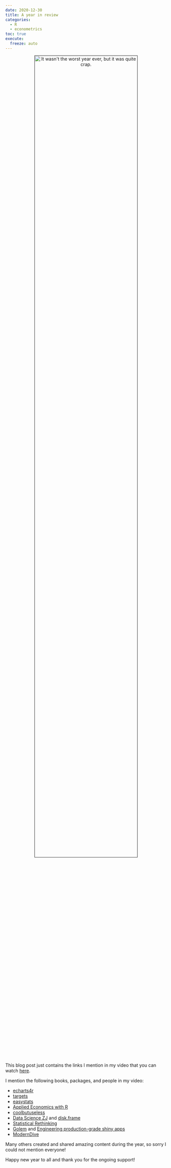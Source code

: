 ```yaml
---
date: 2020-12-30
title: A year in review
categories:
  - R
  - econometrics
toc: true
execute:
  freeze: auto
---
```


<script src="/rmarkdown-libs/header-attrs/header-attrs.js"></script>
<link href="/rmarkdown-libs/anchor-sections/anchor-sections.css" rel="stylesheet" />
<script src="/rmarkdown-libs/anchor-sections/anchor-sections.js"></script>


<div style="text-align:center;">
<p><a href="">
<img src="../assets/img/2020_review.png" title = "It wasn't the worst year ever, but it was quite crap."  width="80%" height="auto"></a></p>
</div>
<script src="https://www.sciencemag.org/news/2018/11/why-536-was-worst-year-be-alive"></script>
<p>This blog post just contains the links I mention in my video that you can watch <a href="https://youtu.be/Z5xNALiILzg">here</a>.</p>
<p>I mention the following books, packages, and people in my video:</p>
<ul>
<li><a href="https://echarts4r.john-coene.com/index.html">echarts4r</a></li>
<li><a href="https://wlandau.github.io/targets/">targets</a></li>
<li><a href="https://github.com/easystats">easystats</a></li>
<li><a href="https://hhsievertsen.github.io/applied_econ_with_r/#Welcome">Applied Economics with R</a></li>
<li><a href="https://github.com/coolbutuseless?tab=repositories">coolbutuseless</a></li>
<li><a href="https://www.youtube.com/channel/UCKxHtRdtFEPihEjTtjG8Y8w/featured">Data Science ZJ</a> and <a href="https://diskframe.com/">disk.frame</a></li>
<li><a href="https://www.youtube.com/watch?v=4WVelCswXo4&amp;list=PLDcUM9US4XdNM4Edgs7weiyIguLSToZRI">Statistical Rethinking</a></li>
<li><a href="https://thinkr-open.github.io/golem/">Golem</a> and <a href="https://engineering-shiny.org/">Engineering production-grade shiny apps</a></li>
<li><a href="https://moderndive.com/">ModernDive</a></li>
</ul>
<p>Many others created and shared amazing content during the year, so sorry I could not mention
everyone!</p>
<p>Happy new year to all and thank you for the ongoing support!</p>
